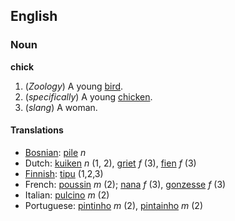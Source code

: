 ==English==
===Noun===
'''chick'''

#(''Zoology'') A young [[bird]].
#(''specifically'') A young [[chicken]].
#(''slang'') A woman.

====Translations====
*[[Bosnian]]: [[pile]] ''n''
*Dutch: [[kuiken]] ''n'' (1, 2), [[griet]] ''f'' (3), [[fien]] ''f'' (3)
*[[Finnish]]: [[tipu]] (1,2,3)
*French: [[poussin]] ''m'' (2); [[nana]] ''f'' (3), [[gonzesse]] ''f'' (3)
*Italian: [[pulcino]] ''m'' (2)
*Portuguese: [[pintinho]] ''m'' (2), [[pintainho]] ''m'' (2)